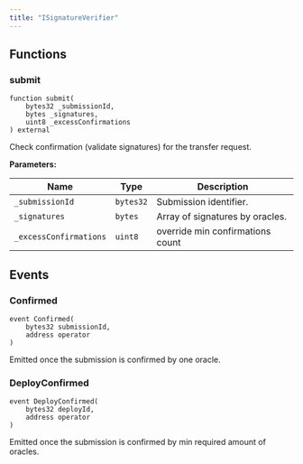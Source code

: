 ```yaml
---
title: "ISignatureVerifier"
---
```



## Functions

### submit

```solidity
function submit(
    bytes32 _submissionId,
    bytes _signatures,
    uint8 _excessConfirmations
) external
```

Check confirmation (validate signatures) for the transfer request.

**Parameters:**

| Name                  | Type      | Description                      |
|-----------------------|-----------|----------------------------------|
| `_submissionId`       | `bytes32` | Submission identifier.           |
| `_signatures`         | `bytes`   | Array of signatures by oracles.  |
| `_excessConfirmations`| `uint8`   | override min confirmations count |

## Events

### Confirmed

```solidity
event Confirmed(
    bytes32 submissionId,
    address operator
)
```

Emitted once the submission is confirmed by one oracle.

### DeployConfirmed

```solidity
event DeployConfirmed(
    bytes32 deployId,
    address operator
)
```

Emitted once the submission is confirmed by min required amount of oracles.
